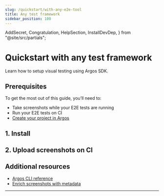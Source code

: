 ```yaml
---
slug: /quickstart/with-any-e2e-tool
title: Any test framework
sidebar_position: 100
---
```


  AddSecret,
  Congratulation,
  HelpSection,
  InstallDevDep,
} from "@site/src/partials";

# Quickstart with any test framework

Learn how to setup visual testing using Argos SDK.

## Prerequisites

To get the most out of this guide, you’ll need to:

- Take screenshots while your E2E tests are running
- Run your E2E tests on CI
- [Create your project in Argos](https://app.argos-ci.com/new)

## 1. Install

<InstallDevDep dependency="@argos-ci/cli" showCliLink />

## 2. Upload screenshots on CI

<AddSecret folder="./screenshots" />

<Congratulation />

## Additional resources

- [Argos CLI reference](/argos-cli)
- [Enrich screenshots with metadata](/screenshot-metadata)

---

<HelpSection />
